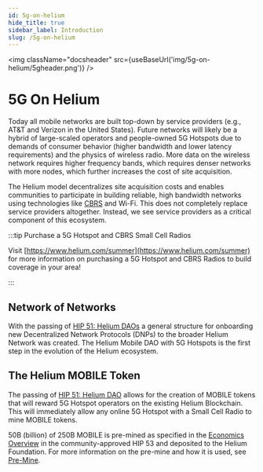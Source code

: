 ```yaml
---
id: 5g-on-helium
hide_title: true
sidebar_label: Introduction
slug: /5g-on-helium
---
```



<img className="docsheader" src={useBaseUrl('img/5g-on-helium/5gheader.png')} />

# 5G On Helium

Today all mobile networks are built top-down by service providers (e.g., AT&T and Verizon in the
United States). Future networks will likely be a hybrid of large-scaled operators and people-owned
5G Hotspots due to demands of consumer behavior (higher bandwidth and lower latency requirements)
and the physics of wireless radio. More data on the wireless network requires higher frequency
bands, which requires denser networks with more nodes, which further increases the cost of site
acquisition.

The Helium model decentralizes site acquisition costs and enables communities to participate in
building reliable, high bandwidth networks using technologies like
[CBRS](./5g-on-helium/cbrs-radios) and Wi-Fi. This does not completely replace service providers
altogether. Instead, we see service providers as a critical component of this ecosystem.

:::tip Purchase a 5G Hotspot and CBRS Small Cell Radios

Visit [https://www.helium.com/summer](https://www.helium.com/summer) for more information on
purchasing a 5G Hotspot and CBRS Radios to build coverage in your area!

:::

## Network of Networks

With the passing of
[HIP 51: Helium DAOs](https://github.com/helium/HIP/blob/main/0051-helium-dao.md) a general
structure for onboarding new Decentralized Network Protocols (DNPs) to the broader Helium Network
was created. The Helium Mobile DAO with 5G Hotspots is the first step in the evolution of the Helium
ecosystem.

## The Helium MOBILE Token

The passing of [HIP 51: Helium DAO](https://github.com/helium/HIP/blob/main/0051-helium-dao.md)
allows for the creation of MOBILE tokens that will reward 5G Hotspot operators on the existing
Helium Blockchain. This will immediately allow any online 5G Hotspot with a Small Cell Radio to mine
MOBILE tokens.

50B (billion) of 250B MOBILE is pre-mined as specified in the
[Economics Overview](https://github.com/helium/HIP/blob/main/0053-mobile-dao.md#economics-overview)
in the community-approved HIP 53 and deposited to the Helium Foundation. For more information on the
pre-mine and how it is used, see [Pre-Mine](/5g-on-helium/mobile-pre-mine).
